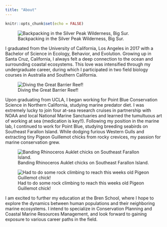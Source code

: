 ```yaml
---
title: "About"
---
```


```r
knitr::opts_chunk$set(echo = FALSE)
```

![Backpacking in the Silver Peak Wilderness, Big Sur.](bigsur.jpeg)

I graduated from the University of California, Los Angeles in 2017 with a Bachelor of Science in Ecology, Behavior, and Evolution. Growing up in Santa Cruz, California, I always felt a deep connection to the ocean and surrounding coastal ecosystems. This love was intensified through my undergraduate career, during which I participated in two field biology courses in Australia and Southern California. 

![Diving the Great Barrier Reef!](diving.jpeg)

Upon graduating from UCLA, I began working for Point Blue Conservation Science in Northern California, studying marine predator diet. I was extremely lucky to join four at-sea research cruises in partnership with NOAA and local National Marine Sanctuaries and learned the tumultuous art of working at sea (medication is key!!). Following my position in the marine lab, I continued to work for Point Blue, studying breeding seabirds on Southeast Farallon Island. While dodging furious Western Gulls and extracting tiny Pigeon Guillemot chicks from rocky crevices, my passion for marine conservation grew. 

![Banding Rhinoceros Auklet chicks on Southeast Farallon Island.](rhau.jpeg)

![Had to do some rock climbing to reach this weeks old Pigeon Guillemot chick!](pigu.jpeg)

I am excited to further my education at the Bren School, where I hope to explore the dynamics between human populations and their neighboring marine ecosystems. I intend to specialize in Conservation Planning and Coastal Marine Resources Management, and look forward to gaining exposure to various career paths in the field.   
